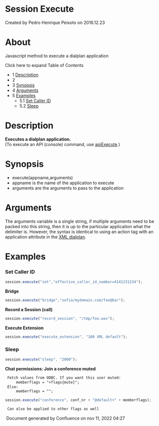
# Session Execute 

 Created by  Pedro Henrique Peixoto on 2016.12.23

# About

Javascript method to execute a dialplan application

Click here to expand Table of Contents

* 1 [Description](#description)
* 2 [](#about)
* 3 [Synopsis](#synopsis)
* 4 [Arguments](#arguments)
* 5 [Examples](#examples)  
   * 5.1 [Set Caller ID](#set-caller-id)  
   * 5.2 [Sleep](#sleep)

# Description

**Executes a dialplan application.**  
(To execute an API (console) command, use [apiExecute](./index.mdx#file).)

# 

# Synopsis

* execute(appname,arguments)
* appname is the name of the application to execute
* arguments are the arguments to pass to the application

# Arguments

The arguments variable is a single string, if multiple arguments need to be packed into this string, then it is up to the particular application what the delimiter is. However, the syntax is identical to using an action tag with an application attribute in the [XML dialplan](../../../Dialplan/XML-Dialplan/index.mdx#why).

# Examples

### Set Caller ID

```js
session.execute("set","effective_caller_id_number=4141231234");
```

**Bridge**

```js
session.execute("bridge","sofia/mydomain.com/foo@bar");
```

**Record a Session (call)**

```js
session.execute("record_session", "/tmp/foo.wav");
```

**Execute Extension**

```js
session.execute("execute_extension", "100 XML default");
```

### Sleep

```js
session.execute("sleep", "2000");
```

**Chat permissions: Join a conference muted**

```xml
 Fetch values from ODBC. If you want this user muted:
     memberflags = "+flags{mute}";
 Else:
     memberflags = "";
```

```js
session.execute("conference", conf_nr + "@default+" + memberflags);
```

```xml
 Can also be applied to other flags as well
```

 Document generated by Confluence on nov 11, 2022 04:27

